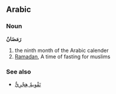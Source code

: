 ==Arabic==
===Noun===
'''رَمَضَانُ'''

# the ninth month of the Arabic calender
# [[Ramadan]], A time of fasting for muslims

===See also===
*[[تقويم هجري|تَقْوِيمٌ هِجْرِيٌّ]]
